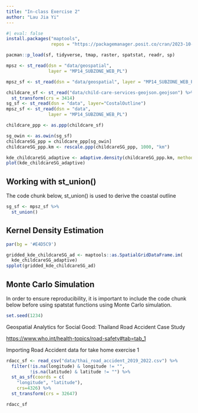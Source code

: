 ```yaml
---
title: "In-class Exercise 2"
author: "Lau Jia Yi"
---
```


```r
#| eval: false
install.packages("maptools", 
                 repos = "https://packagemanager.posit.co/cran/2023-10-13")

```

```r
pacman::p_load(sf, tidyverse, tmap, raster, spatstat, readr, sp)
```

```r
mpsz <- st_read(dsn = "data/geospatial", 
                layer = "MP14_SUBZONE_WEB_PL")
```

```r
mpsz_sf <- st_read(dsn = "data/geospatial", layer = "MP14_SUBZONE_WEB_PL")
```

```r
childcare_sf <- st_read("data/child-care-services-geojson.geojson") %>%
  st_transform(crs = 3414)
sg_sf <- st_read(dsn = "data", layer="CostalOutline")
mpsz_sf <- st_read(dsn = "data", 
                layer = "MP14_SUBZONE_WEB_PL")

```

```r
childcare_ppp <- as.ppp(childcare_sf)
```
```r
sg_owin <- as.owin(sg_sf)
childcareSG_ppp = childcare_ppp[sg_owin]
childcareSG_ppp.km <- rescale.ppp(childcareSG_ppp, 1000, "km")
```

```r
kde_childcareSG_adaptive <- adaptive.density(childcareSG_ppp.km, method="kernel")
plot(kde_childcareSG_adaptive)
```

## Working with st_union()

The code chunk below, st_union() is used to derive the coastal outline

```r
sg_sf <- mpsz_sf %>%
  st_union()

```

## Kernel Density Estimation

```r
par(bg = '#E4D5C9')

gridded_kde_childcareSG_ad <- maptools::as.SpatialGridDataFrame.im(
  kde_childcareSG_adaptive)
spplot(gridded_kde_childcareSG_ad)
```


## Monte Carlo Simulation

In order to ensure reproducibility, it is important to include the code chunk below before using spatstat functions using Monte Carlo simulation.

```r
set.seed(1234)
```

Geospatial Analytics for Social Good: Thailand Road Accident Case Study

<https://www.who.int/health-topics/road-safety#tab=tab_1>

Importing Road Accident data for take home exercise 1

```r
rdacc_sf <- read_csv("data/thai_road_accident_2019_2022.csv") %>%
  filter(!is.na(longitude) & longitude != "",
         !is.na(latitude) & latitude != "") %>%
  st_as_sf(coords = c(
    "longitude", "latitude"),
    crs=4326) %>%
  st_transform(crs = 32647)

rdacc_sf
```
